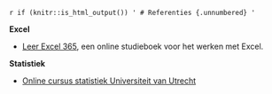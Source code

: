 `r if (knitr::is_html_output()) '
# Referenties {.unnumbered}
'`

**Excel**

+ [Leer Excel 365](https://leerexcel.netlify.app/), een online studieboek voor het werken met Excel.

**Statistiek**

+ [Online cursus statistiek Universiteit van Utrecht](https://www.uu.nl/onderwijs/open-en-gepersonaliseerd-statistiekonderwijs/lesmateriaal)

